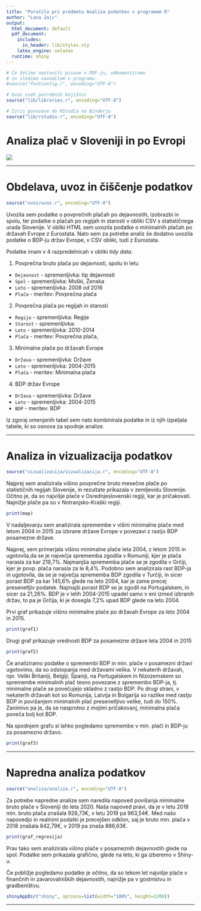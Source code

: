 ```yaml
---
title: "Poročilo pri predmetu Analiza podatkov s programom R"
author: "Lana Zajc"
output:
  html_document: default
  pdf_document:
    includes:
      in_header: lib/styles.sty
    latex_engine: xelatex
  runtime: shiny
---
```


```r
# Če želimo nastaviti pisave v PDF-ju, odkomentiramo
# in sledimo navodilom v programu.
#source("fontconfig.r", encoding="UTF-8")

# Uvoz vseh potrebnih knjižnic
source("lib/libraries.r", encoding="UTF-8")
```

```r
# Izris povezave do RStudia na Binderju
source("lib/rstudio.r", encoding="UTF-8")
```

# Analiza plač v Sloveniji in po Evropi



![](slike/payday.jpg)

***

# Obdelava, uvoz in čiščenje podatkov

```r
source("uvoz/uvoz.r", encoding="UTF-8")
```

Uvozila sem podatke o povprečnih plačah po dejavnostih, izobrazbi in spolu, ter podatke o plačah po regijah in starosti v obliki CSV s statističnega urada Slovenije. V obliki HTML sem uvozila podatke o minimalnih plačah po državah Evrope z Eurostata. Nato sem za potrebe analiz še dodatno uvozila podatke o BDP-ju držav Evrope, v CSV obliki, tudi z Eurostata. 

Podatke imam v 4 razpredelnicah v obliki *tidy data*.

1. Povprečna bruto plača po dejavnosti, spolu in letu
  - `Dejavnost` - spremenljivka: tip dejavnosti
  - `Spol` - spremenljivka: Moški, Ženska
  - `Leto` - spremenljivka: 2008 od 2016
  - `Plača` - meritev: Povprečna plača

2. Povprečna plača po regijah in starosti
  - `Regija` - spremenljivka: Regije
  - `Starost` - spremenljivka: 
  - `Leto` - spremenljivka: 2010-2014
  - `Plača` - meritev: Povprečna plača,

3. Minimalne plače po državah Evrope
  - `Država` - spremenljivka: Države
  - `Leto` - spremenljivka: 2004-2015
  - `Plača` - meritev: Minimalna plača

4. BDP držav Evrope
  - `Država` - spremenljivka: Države
  - `Leto` - spremenljivka: 2004-2015
  - `BDP` - meritev: BDP

Iz zgoraj omenjenih tabel sem nato kombinirala podatke in iz njih izpeljala tabele, ki so osnova za spodnje analize. 

***

# Analiza in vizualizacija podatkov

```r
source("vizualizacija/vizualizacija.r", encoding="UTF-8")
```

Najprej sem analizirala višino povprečne bruto mesečne plače po statističnih regijah Slovenije, in rezultate prikazala v zemljevidu Slovenije. Očitno je, da so najvišje plače v Osrednjeslovenski regiji, kar je pričakovati. Najnižje plače pa so v Notranjsko-Kraški regiji. 

```r
print(map)
```

V nadaljevanju sem analizirala spremembe v višini minimalne plače med letom 2004 in 2015 za izbrane države Evrope v povezavi z rastjo BDP posamezne države. 

Najprej, sem primerjala višino minimalne plače leta 2004, z letom 2015 in ugotovila,da se je največja sprememba zgodila v Romuniji, kjer je plača narasla za kar 219,7%.
Najmanjša sprememba plače se je zgodila v Grčiji, kjer je povp. plača narasla za le 8,4%. 
Podobno sem analizirala rast BDP-ja in ugotovila, da se je največja sprememba BDP zgodila v Turčiji, in sicer porast BDP za kar 145,6% glede na leto 2004, kar je zame precej presenetljiv podatek. Najmajši porast BDP se je zgodil na Portugalskem, in sicer za 21,26%. BDP je v letih 2004-2015 upadel samo v eni izmed izbranih držav, to pa je Grčija, ki je dosegla 7,2% upad BDP glede na leto 2004.

Prvi graf prikazuje višino minimalne plače po državah Evrope za leto 2004 in 2015.

```r
print(graf1)
```

Drugi graf prikazuje vrednosti BDP za posamezne države leta 2004 in 2015
```r
print(graf2)
```

Če analiziramo podatke o spremembi BDP in min. plače v posamezni državi ugotovimo, da so odstopanja med državami velika. 
V nekaterih državah, npr. Veliki Britaniji, Belgiji, Španiji, na Portugalskem in Nizozemskem so spremembe minimalnih plač tesno povezane z spremembo BDP-ja, tj. minimalne plače se povečujejo skladno z rastjo BDP. 
Po drugi strani, v nekaterih državah kot so Romunija, Latvija in Bolgarija so razlike med rastjo BDP in povišanjem minimalnih plač presenetljivo velike, tudi do 150%. 
Zanimivo pa je, da se nasprotno z mojimi pričakovanj, minimalna plača poveča bolj kot BDP. 

Na spodnjem grafu si lahko pogledamo spremembe v min. plači in BDP-ju za posamezno državo. 

```r
print(graf3)
```

***

# Napredna analiza podatkov

```r
source("analiza/analiza.r", encoding="UTF-8")
```

Za potrebe napredne analize sem naredila napoved povišanja minimalne bruto plače v Sloveniji do leta 2020. Naša napoved pravi, da je v letu 2018 min. bruto plača znašala 928,73€, v letu 2019 pa 963,54€. Med našo napovedjo in realnimi podatki je precejšen odklon, saj je bruto min. plača v 2018 znašala 842,79€, v 2019 pa znaša 886,63€.

```r
print(graf_regresija)
```


Prav tako sem analizirala višino plače v posameznih dejavnostih glede na spol. Podatke sem prikazala grafično, glede na leto, ki ga izberemo v Shiny-u. 

Če pobližje pogledamo podatke je očitno, da so tekom let najvišje plače v finančnih in zavarovalniških dejavnostih, najnižje pa v gostnistvu in gradbeništvu. 

```r
shinyAppDir("shiny", options=list(width="100%", height=1200))
```


***


